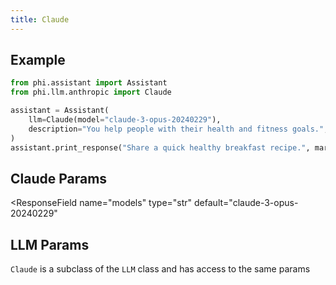 ```yaml
---
title: Claude
---
```


## Example

<CodeGroup>

```python assistant.py
from phi.assistant import Assistant
from phi.llm.anthropic import Claude

assistant = Assistant(
    llm=Claude(model="claude-3-opus-20240229"),
    description="You help people with their health and fitness goals.",
)
assistant.print_response("Share a quick healthy breakfast recipe.", markdown=True)
```

</CodeGroup>

## Claude Params

<ResponseField name="name" type="str" default="Claude"></ResponseField>
<ResponseField
  name="models"
  type="str"
  default="claude-3-opus-20240229"
></ResponseField>
<ResponseField name="max_tokens" type="int" default="1024"></ResponseField>
<ResponseField name="temperature" type="float"></ResponseField>
<ResponseField name="stop_sequence" type="List[str]"></ResponseField>
<ResponseField name="top_p" type="float"></ResponseField>
<ResponseField name="top_k" type="int"></ResponseField>

<ResponseField name="api_key" type="str"></ResponseField>
<ResponseField name="base_url" type="str"></ResponseField>
<ResponseField name="anthropic_client" type="AnthropicClient"></ResponseField>

## LLM Params

`Claude` is a subclass of the `LLM` class and has access to the same params

<Snippet file="llm-base-reference.mdx" />
